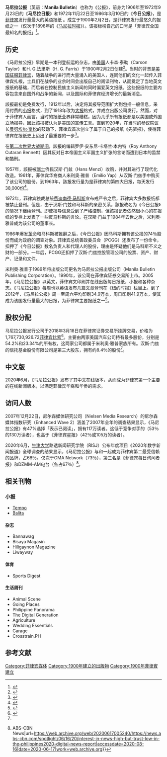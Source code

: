 '''马尼拉公报'''（英语：'''Manila Bulletin'''）也称为《公报》，前身为1906年至1972年9月23日的《'''马尼拉日报'''》和1972年11月22日至1986年3月10日的《'''今日公报'''》，是[[菲律宾|菲律宾]]发行量最大的英语报纸 。成立于1900年2月2日，是菲律宾发行最悠久的报纸之一（仅次于1898年的《[[马尼拉时报|马尼拉时报]]》）。该报标榜自己的口号是「菲律宾全国最知名的报纸」<ref>{{Cite web|title=马尼拉公报官网 – 全球官网大全|url=http://www.wo195.com/6306.html|accessdate=2020-08-16|language=zh-CN}}</ref>。

{{infobox newspaper
| name = 马尼拉公报
| logo = File:Manila-Bulletin.jpg
| image = File:Manila Bulletin Headquarters (Intramuros, Manila; 2014-10-17).jpg
| caption = 马尼拉公报出版公司位于马尼拉的总部
| type = [[日报|日报]]
| format = [[大报|大报]]
| owners = 马尼拉公报发行公司
| founder = 卡森·泰勒<ref>{{cite web|url=http://ww2.aijc.com.ph/PCCF/mediamuseum/thehall/the-hall-living.htm|title=Philippine Communication Centrum Foundation - Media Museum-Living History of Philippine Media|work=aijc.com.ph|archiveurl=https://web.archive.org/web/20140728014753/http://ww2.aijc.com.ph/PCCF/mediamuseum/thehall/the-hall-living.htm|archivedate=28 July 2014}}</ref>
| publisher = Atty. Hermogenes P. Pobre
| president = Atty. Hermogenes P. Pobre
| chiefeditor = Dr. Crispulo J. Icban, Jr.<br>Vicente Edgardo C. Bartilad (助理)
| assoceditor = Jullie Yap-Daza
| sportseditor = Tito Talao
| foundation = {{Start date and age|1900|2|2}}
| political = [[中間偏左|中間偏左]]
| language = 英语
| headquarters = [[马尼拉|马尼拉]][[王城區|王城區]]的Muralla cor Recolletos St.1002<br>P.O. BOX769
| sister newspapers = Tempo、Balita 
| ISSN = 0116-3086
| oclc = 42725386
| RNI = 
| website = [https://mb.com.ph mb.com.ph] (英文版)<br>[http://mbcn.com.ph mbcn.com] (中文版)
| publishing_country = [[菲律宾|菲律宾]]
| publishing_city = [[马尼拉|马尼拉]]
}}

==历史==
《马尼拉公报》早期是一本刊登航运的杂志，由[[美国|美国]]人卡森·泰勒（Carson Taylor）和H. G.法里斯（H. G. Farris）于1900年2月2日创建<ref name=":1">{{Cite web|title=Manila Bulletin Publishing Corporation|url=https://philippines.mom-rsf.org/en/owners/companies/detail/company/company/show/manila-bulletin-publishing-corporation/|accessdate=2020-08-16|work=philippines.mom-rsf.org|language=en|archive-date=2021-01-24|archive-url=https://web.archive.org/web/20210124060440/http://philippines.mom-rsf.org/en/owners/companies/detail/company/company/show/manila-bulletin-publishing-corporation/|dead-url=no}}</ref>。当时的背景是[[美西战争|美国征服菲律宾]]，随着战争的进行而大​​量涌入的美国人，连同他们的文化一起传入菲律宾扎根，士兵们在战争的业余时间会出版自己的阅读刊物，从而奠定了当地英文报纸的基础，而后者在控制民族主义新闻的同时偏爱英文报纸。这些报纸的主要内容包含来自国外和战争的新闻，以及国际和菲律宾经济增长的最新消息。

該报最初是免费发行，1912年以后，决定将其报导范围扩大到包括一般信息，采用付费的[[小报_(版式)|小报]]格式，到了1918年改为[[大报|大报]]格式，并成立出版公司发行。然而，对于菲律宾人而言，当时的报纸业界非常糟糕，因为几乎所有报纸都是以美国或外国立场报导，因此該报被认为是美国的宣传工具。直到1920年，在当时的参议院议长[[曼努埃爾·奎松|曼努埃尔·奎松]]的鼓动下，菲律宾首次创立了属于自己的报纸《先驱报》，使得菲律宾在报纸史上迈出了最重要的一步<ref>{{Cite web|title=IV. Philippine Newspapers During the American Occupation|url=https://philippinepresshistory.wordpress.com/2015/05/27/iv-philippine-newspapers-during-the-american-occupation/|accessdate=2020-08-16|date=2015-05-27|last=J100SRU|work=An Online Museum Of The Country's Storied Press Past|language=en|archive-date=2020-11-16|archive-url=https://web.archive.org/web/20201116172659/https://philippinepresshistory.wordpress.com/2015/05/27/iv-philippine-newspapers-during-the-american-occupation/|dead-url=no}}</ref>。

在[[第二次世界大战|第二次世界大战期间]]，該报的编辑罗伊·安东尼·卡塔兰·本内特（Roy Anthony Cutaran Bennett）因其反对日本帝国主义军国主义扩张的言论而遭到日本的监禁和酷刑。

1957年，該报被[[瑞士|瑞士]]侨民汉斯·门兹（Hans Menzi）收购，并对其进行了现代化改造。1961年，菲律宾华裔商人米利奥·雅普（Emilio Yap）从汉斯·门兹手中购买了该公司的股份。到1963年，該报发行量为是菲律宾的第四大日报，每天发行38,000份<ref>{{Cite web|title=Book 9: Give and Take – Page 29 – Philippine Folio|url=https://philippinefolio.com/list-of-books/book-9-give-and-take/29/|accessdate=2020-08-16|work=philippinefolio.com|archive-date=2020-07-07|archive-url=https://web.archive.org/web/20200707215328/https://philippinefolio.com/list-of-books/book-9-give-and-take/29/|dead-url=no}}</ref>。

1972年，菲律宾独裁总统[[费迪南德·马科斯|费迪南德·马科斯]]宣布戒严令之后，菲律宾大多数报纸都被禁止登刊。但是，由于汉斯·门兹和马科斯的亲密关系，該报改名为《今日公报》的情况下继续登刊。即使报导信息受到了严格控制，但該报记者依然很小心的在报纸的专栏上发表了一些反马科斯的言论。在汉斯·门兹于1984年去世之后，米利奥·雅普成为该公司的董事长。

1986年爆发[[人民力量革命_(1986年)|革命]]和马科斯被推翻之后，《今日公报》因马科斯拥有该公报的74％股份而成为政府的调查对象。菲律宾总统善政委员会（PCGG）还发布了一份命令，扣押了《今日公报》数名负责人和代理人的股份，理由是怀疑他们是马科斯不义之财的一部分。一年后，PCGG还扣押了汉斯·门兹控股管理公司的股票、资产、财产、记录和文件。

米利奥·雅普于1989年将出版公司更名为马尼拉公报出版公司（Manila Bulletin Publishing Corporation）。1990年，该公司在菲律宾证券交易所上市。2005年，《马尼拉公报》以英文，菲律宾文印刷并在线出版每日报纸，小报和各种杂志。《马尼拉公报》每周也以英语发布几篇文章登刊在《纽约时报》栏目上。到了2012年，《马尼拉公报》周一至周六平均印刷34.9万本，周日印刷41.9万本，使其成为该国发行量最大的日报，为菲律宾主要报纸之一<ref name=":0">{{Cite book|chapter=Historical Dictionary of the Philippines|url=https://books.google.ca/books?id=wmgX9M_yETIC&pg=PA310#v=onepage&q&f=false|publisher=Scarecrow Press|date=2012|isbn=978-0-8108-7246-2|language=en|first=Artemio R.|last=Guillermo|title=|access-date=2020-08-16|archive-date=2018-03-18|archive-url=https://web.archive.org/web/20180318182511/https://books.google.ca/books?id=wmgX9M_yETIC&pg=PA310#v=onepage&q&f=false|dead-url=no}}</ref>。

==股权分配==
马尼拉公报发行公司于2018年3月18日在菲律宾证券交易所挂牌交易，价格为1,767,730,926.72[[菲律宾比索|菲律宾比索]]<ref>{{Cite web|title=Stock Data|url=https://edge.pse.com.ph/companyPage/stockData.do?cmpy_id=1|accessdate=2020-08-16|work=edge.pse.com.ph|archive-date=2018-03-18|archive-url=https://web.archive.org/web/20180318183020/http://edge.pse.com.ph/companyPage/stockData.do?cmpy_id=1|dead-url=no}}</ref>。主要由两家美国汽车公司持有最多股份，分别是54.2%和23.34%的所有权，这两家公司都属于米利奥·雅普家族所有。汉斯·门兹的信托基金股份有限公司是第三大股东，拥有约8.4％的股份<ref name=":1" />。

==中文版==
2020年6月，《马尼拉公报》发布了其中文在线版本，从而成为菲律宾第一个主要的在线新闻版本，以满足菲律宾华裔和华侨的需求。 

==访问人数==
2007年12月22日，尼尔森媒体研究公司（Nielsen Media Research）的尼尔森媒体指数研究（Enhanced Wave 2）涵盖了2007年全年的调查结果显示，《马尼拉公报》有47%选择「表示已阅读」，拥有117万读者。这低于竞争对手的{{le|菲律宾每日询问者报|Philippine Daily Inquirer}}（53％的130万读者），也高于《菲律宾星报》（42％或105万的读者）。

2020年6月，[[牛津大学|牛津大学]]路透新闻研究学院（RISJ）公布年度项目《2020年数字新闻报道》全球调查的结果显示，《马尼拉公报》与{{le|菲律賓星報|The Philippine Star}}和{{le|TV5(菲律宾)|TV5 (Philippine TV channel)}}一起成为菲律宾第二最受信赖的品牌，占68％。仅次于GMA Network（73％），第三名是《菲律宾每日询问者报》和DZMM-AM电台（各占67％）<ref>{{Cite web|title=Interest in news high, but trust low in the Philippines—2020 Digital News Report {{!}} ABS-CBN News|url=https://web.archive.org/web/20200617005240/https://news.abs-cbn.com/spotlight/06/16/20/interest-in-news-high-but-trust-low-in-the-philippines2020-digital-news-report|accessdate=2020-08-16|date=2020-06-17|work=web.archive.org}}</ref>。

==相关刊物==
===小报===
*[http://tempo.com.ph Tempo] {{Wayback|url=http://tempo.com.ph/ |date=20210519015338 }}
*[https://news.abs-cbn.com/patrolph Balita] {{Wayback|url=https://news.abs-cbn.com/patrolph |date=20210521163433 }}

====杂志====
*Bannawag
*Bisaya Magasin
*Hiligaynon Magazine
*Liwayway

====体育====
*Sports Digest

====生活周刊====
*Animal Scene
*Going Places 
*Philippine Panorama
*The Digital Generation
*Agriculture
*Wedding Essentials
*Garage
*Crosstrain.PH

==参考文献==

[[Category:菲律宾媒体|Category:菲律宾媒体]]
[[Category:1900年建立的出版物|Category:1900年建立的出版物]]
[[Category:1900年菲律賓建立|Category:1900年菲律賓建立]]